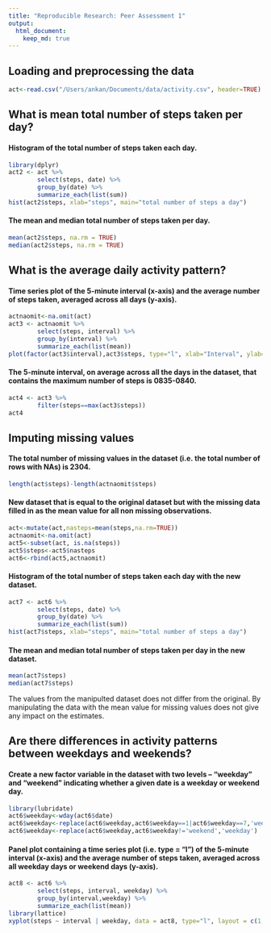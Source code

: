 ```yaml
---
title: "Reproducible Research: Peer Assessment 1"
output: 
  html_document:
    keep_md: true
---
```



## Loading and preprocessing the data

```r
act<-read.csv("/Users/ankan/Documents/data/activity.csv", header=TRUE)
```

## What is mean total number of steps taken per day?

#### Histogram of the total number of steps taken each day.

```r
library(dplyr)
act2 <- act %>%
        select(steps, date) %>%
        group_by(date) %>%
        summarize_each(list(sum))
hist(act2$steps, xlab="steps", main="total number of steps a day")
```

#### The mean and median total number of steps taken per day.

```r
mean(act2$steps, na.rm = TRUE)
median(act2$steps, na.rm = TRUE)
```

## What is the average daily activity pattern?

#### Time series plot of the 5-minute interval (x-axis) and the average number of steps taken, averaged across all days (y-axis).

```r
actnaomit<-na.omit(act)
act3 <- actnaomit %>%
        select(steps, interval) %>%
        group_by(interval) %>%
        summarize_each(list(mean))
plot(factor(act3$interval),act3$steps, type="l", xlab="Interval", ylab="Mean Steps")
```

#### The 5-minute interval, on average across all the days in the dataset, that contains the maximum number of steps is 0835-0840.

```r
act4 <- act3 %>%
        filter(steps==max(act3$steps))
act4
```

## Imputing missing values

#### The total number of missing values in the dataset (i.e. the total number of rows with NAs) is 2304.

```r
length(act$steps)-length(actnaomit$steps)
```

#### New dataset that is equal to the original dataset but with the missing data filled in as the mean value for all non missing observations.

```r
act<-mutate(act,nasteps=mean(steps,na.rm=TRUE))
actnaomit<-na.omit(act)
act5<-subset(act, is.na(steps))
act5$steps<-act5$nasteps
act6<-rbind(act5,actnaomit)
```

#### Histogram of the total number of steps taken each day with the new dataset.

```r
act7 <- act6 %>%
        select(steps, date) %>%
        group_by(date) %>%
        summarize_each(list(sum))
hist(act7$steps, xlab="steps", main="total number of steps a day")
```

#### The mean and median total number of steps taken per day in the new dataset.

```r
mean(act7$steps)
median(act7$steps)
```

The values from the manipulted dataset does not differ from the original. By manipulating the data with the mean value for missing values does not give any impact on the estimates.

## Are there differences in activity patterns between weekdays and weekends?

#### Create a new factor variable in the dataset with two levels -- "weekday" and "weekend" indicating whether a given date is a weekday or weekend day.

```r
library(lubridate)
act6$weekday<-wday(act6$date)
act6$weekday<-replace(act6$weekday,act6$weekday==1|act6$weekday==7,'weekend')
act6$weekday<-replace(act6$weekday,act6$weekday!='weekend','weekday')
```

#### Panel plot containing a time series plot (i.e. type = "l") of the 5-minute interval (x-axis) and the average number of steps taken, averaged across all weekday days or weekend days (y-axis).

```r
act8 <- act6 %>%
        select(steps, interval, weekday) %>%
        group_by(interval,weekday) %>%
        summarize_each(list(mean))
library(lattice)
xyplot(steps ~ interval | weekday, data = act8, type="l", layout = c(1, 2))
```
